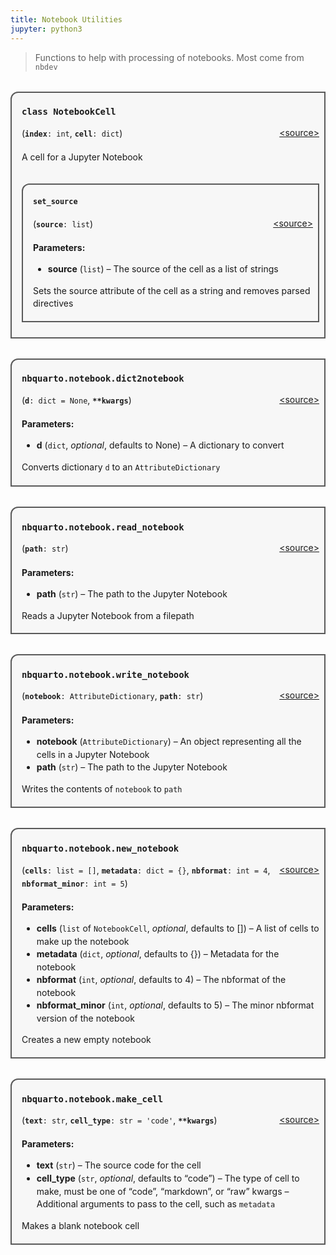 ```yaml
---
title: Notebook Utilities
jupyter: python3
---
```



> Functions to help with processing of notebooks. Most come from `nbdev`


<div style="background:#f7f7f7; border:2px solid #5a5a5a; border-top-width:2px; border-left-width: 2px; border-top-left-radius: 0.75rem; margin-top: 2rem; margin-bottom: 1.5rem; padding-left: 1rem; padding-right: .5rem;">

### `class NotebookCell` {#nbquarto.notebook.NotebookCell}
[\<source\>](https://github.com/muellerzr/nbquarto/blob/main/src/nbquarto/notebook.py#L22){style="float:right;font-size:.875rem;"}
<p style="font-size:.875rem;line-height:1.25rem;">
(**`index`**`: int`, **`cell`**`: dict`)
</p>

<div style="font-size:.875rem;line-height:1.25rem;margin-bottom:1.25em; margin-top:1.25em; padding_bottom:0;">

A cell for a Jupyter Notebook

</div><div style="background:#f7f7f7; border:2px solid #5a5a5a; border-top-width:2px; border-left-width: 2px; border-top-left-radius: 0.75rem; margin-top: 2rem; margin-bottom: 1.5rem; padding-left: 1rem; padding-right: .5rem;">
#### `set_source` {#nbquarto.notebook.NotebookCell.set_source}
[\<source\>](https://github.com/muellerzr/nbquarto/blob/main/src/nbquarto/notebook.py#L40){style="float:right;font-size:.875rem;"}
<p style="font-size:.875rem;line-height:1.25rem;">
(**`source`**`: list`)
</p>

<div style="font-size:.875rem;line-height:1.25rem;margin-bottom:1.25em; margin-top:1.25em; padding_bottom:0;">**Parameters:**

- **source** (`list`) --
  The source of the cell as a list of strings

Sets the source attribute of the cell as a string and removes parsed directives



</div></div>

</div>

<div style="background:#f7f7f7; border:2px solid #5a5a5a; border-top-width:2px; border-left-width: 2px; border-top-left-radius: 0.75rem; margin-top: 2rem; margin-bottom: 1.5rem; padding-left: 1rem; padding-right: .5rem;">

### `nbquarto.notebook.dict2notebook` {#nbquarto.notebook.dict2notebook}
[\<source\>](https://github.com/muellerzr/nbquarto/blob/main/src/nbquarto/notebook.py#L59){style="float:right;font-size:.875rem;"}
<p style="font-size:.875rem;line-height:1.25rem;">
(**`d`**`: dict = None`, **`**kwargs`**)
</p>

<div style="font-size:.875rem;line-height:1.25rem;margin-bottom:1.25em; margin-top:1.25em; padding_bottom:0;">**Parameters:**

- **d** (`dict`, *optional*, defaults to None) --
  A dictionary to convert

Converts dictionary `d` to an `AttributeDictionary`



</div>
</div>

<div style="background:#f7f7f7; border:2px solid #5a5a5a; border-top-width:2px; border-left-width: 2px; border-top-left-radius: 0.75rem; margin-top: 2rem; margin-bottom: 1.5rem; padding-left: 1rem; padding-right: .5rem;">

### `nbquarto.notebook.read_notebook` {#nbquarto.notebook.read_notebook}
[\<source\>](https://github.com/muellerzr/nbquarto/blob/main/src/nbquarto/notebook.py#L72){style="float:right;font-size:.875rem;"}
<p style="font-size:.875rem;line-height:1.25rem;">
(**`path`**`: str`)
</p>

<div style="font-size:.875rem;line-height:1.25rem;margin-bottom:1.25em; margin-top:1.25em; padding_bottom:0;">**Parameters:**

- **path** (`str`) --
  The path to the Jupyter Notebook

Reads a Jupyter Notebook from a filepath



</div>
</div>

<div style="background:#f7f7f7; border:2px solid #5a5a5a; border-top-width:2px; border-left-width: 2px; border-top-left-radius: 0.75rem; margin-top: 2rem; margin-bottom: 1.5rem; padding-left: 1rem; padding-right: .5rem;">

### `nbquarto.notebook.write_notebook` {#nbquarto.notebook.write_notebook}
[\<source\>](https://github.com/muellerzr/nbquarto/blob/main/src/nbquarto/notebook.py#L86){style="float:right;font-size:.875rem;"}
<p style="font-size:.875rem;line-height:1.25rem;">
(**`notebook`**`: AttributeDictionary`, **`path`**`: str`)
</p>

<div style="font-size:.875rem;line-height:1.25rem;margin-bottom:1.25em; margin-top:1.25em; padding_bottom:0;">**Parameters:**

- **notebook** (`AttributeDictionary`) --
  An object representing all the cells in a Jupyter Notebook
- **path** (`str`) --
  The path to the Jupyter Notebook

Writes the contents of `notebook` to `path`



</div>
</div>

<div style="background:#f7f7f7; border:2px solid #5a5a5a; border-top-width:2px; border-left-width: 2px; border-top-left-radius: 0.75rem; margin-top: 2rem; margin-bottom: 1.5rem; padding-left: 1rem; padding-right: .5rem;">

### `nbquarto.notebook.new_notebook` {#nbquarto.notebook.new_notebook}
[\<source\>](https://github.com/muellerzr/nbquarto/blob/main/src/nbquarto/notebook.py#L126){style="float:right;font-size:.875rem;"}
<p style="font-size:.875rem;line-height:1.25rem;">
(**`cells`**`: list = []`, **`metadata`**`: dict = {}`, **`nbformat`**`: int = 4`, **`nbformat_minor`**`: int = 5`)
</p>

<div style="font-size:.875rem;line-height:1.25rem;margin-bottom:1.25em; margin-top:1.25em; padding_bottom:0;">**Parameters:**

- **cells** (`list` of `NotebookCell`, *optional*, defaults to []) --
  A list of cells to make up the notebook
- **metadata** (`dict`, *optional*, defaults to &lcub;}) --
  Metadata for the notebook
- **nbformat** (`int`, *optional*, defaults to 4) --
  The nbformat of the notebook
- **nbformat_minor** (`int`, *optional*, defaults to 5) --
  The minor nbformat version of the notebook

Creates a new empty notebook



</div>
</div>

<div style="background:#f7f7f7; border:2px solid #5a5a5a; border-top-width:2px; border-left-width: 2px; border-top-left-radius: 0.75rem; margin-top: 2rem; margin-bottom: 1.5rem; padding-left: 1rem; padding-right: .5rem;">

### `nbquarto.notebook.make_cell` {#nbquarto.notebook.make_cell}
[\<source\>](https://github.com/muellerzr/nbquarto/blob/main/src/nbquarto/notebook.py#L143){style="float:right;font-size:.875rem;"}
<p style="font-size:.875rem;line-height:1.25rem;">
(**`text`**`: str`, **`cell_type`**`: str = 'code'`, **`**kwargs`**)
</p>

<div style="font-size:.875rem;line-height:1.25rem;margin-bottom:1.25em; margin-top:1.25em; padding_bottom:0;">**Parameters:**

- **text** (`str`) --
  The source code for the cell
- **cell_type** (`str`, *optional*, defaults to "code") --
  The type of cell to make, must be one of "code", "markdown", or "raw"
  kwargs --
  Additional arguments to pass to the cell, such as `metadata`

Makes a blank notebook cell



</div>
</div>


